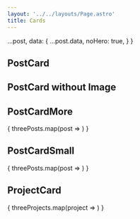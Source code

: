 ```yaml
---
layout: '../../layouts/Page.astro'
title: Cards
---
```







  ...post,
  data: {
    ...post.data,
    noHero: true,
  }
}


## PostCard

<div class="not-prose">
  <PostCard post={post} />
</div>

## PostCard without Image
<div class="not-prose">
  <PostCard post={postWithoutImage} />
</div>

## PostCardMore

<div class="flex gap-4">
{
  threePosts.map(post => <PostCardMore post={post} />)
}
</div>

## PostCardSmall

<div>
{
  threePosts.map(post => <PostCardSmall post={post} />)
}
</div>

## ProjectCard

<div class="flex gap-4">
{
  threeProjects.map(project => <ProjectCard project={project} />)
}
</div>

